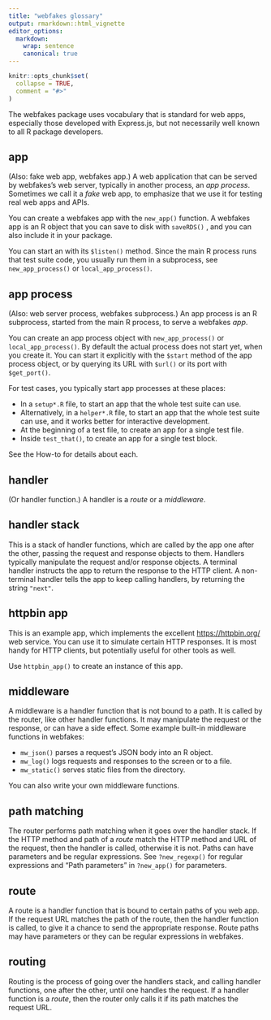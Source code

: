 ```yaml
---
title: "webfakes glossary"
output: rmarkdown::html_vignette
editor_options:
  markdown:
    wrap: sentence
    canonical: true
---
```


```r
knitr::opts_chunk$set(
  collapse = TRUE,
  comment = "#>"
)
```

The webfakes package uses vocabulary that is standard for web apps, especially those developed with Express.js, but not necessarily well known to all R package developers.

## app

(Also: fake web app, webfakes app.) A web application that can be served by webfakes's web server, typically in another process, an *app process*.
Sometimes we call it a *fake* web app, to emphasize that we use it for testing real web apps and APIs.

You can create a webfakes app with the `new_app()` function.
A webfakes app is an R object that you can save to disk with `saveRDS()` , and you can also include it in your package.

You can start an with its `$listen()` method.
Since the main R process runs that test suite code, you usually run them in a subprocess, see `new_app_process()` or `local_app_process()`.

## app process

(Also: web server process, webfakes subprocess.) An app process is an R subprocess, started from the main R process, to serve a webfakes *app*.

You can create an app process object with `new_app_process()` or `local_app_process()`.
By default the actual process does not start yet, when you create it.
You can start it explicitly with the `$start` method of the app process object, or by querying its URL with `$url()` or its port with `$get_port()`.

For test cases, you typically start app processes at these places:

-   In a `setup*.R` file, to start an app that the whole test suite can use.
-   Alternatively, in a `helper*.R` file, to start an app that the whole test suite can use, and it works better for interactive development.
-   At the beginning of a test file, to create an app for a single test file.
-   Inside `test_that()`, to create an app for a single test block.

See the How-to for details about each.

## handler

(Or handler function.) A handler is a *route* or a *middleware*.

## handler stack

This is a stack of handler functions, which are called by the app one after the other, passing the request and response objects to them.
Handlers typically manipulate the request and/or response objects.
A terminal handler instructs the app to return the response to the HTTP client.
A non-terminal handler tells the app to keep calling handlers, by returning the string `"next"`.

## httpbin app

This is an example app, which implements the excellent <https://httpbin.org/> web service.
You can use it to simulate certain HTTP responses.
It is most handy for HTTP clients, but potentially useful for other tools as well.

Use `httpbin_app()` to create an instance of this app.

## middleware

A middleware is a handler function that is not bound to a path.
It is called by the router, like other handler functions.
It may manipulate the request or the response, or can have a side effect.
Some example built-in middleware functions in webfakes:

-   `mw_json()` parses a request's JSON body into an R object.
-   `mw_log()` logs requests and responses to the screen or to a file.
-   `mw_static()` serves static files from the directory.

You can also write your own middleware functions.

## path matching

The router performs path matching when it goes over the handler stack.
If the HTTP method and path of a *route* match the HTTP method and URL of the request, then the handler is called, otherwise it is not.
Paths can have parameters and be regular expressions.
See `?new_regexp()` for regular expressions and "Path parameters" in `?new_app()` for parameters.

## route

A route is a handler function that is bound to certain paths of you web app.
If the request URL matches the path of the route, then the handler function is called, to give it a chance to send the appropriate response.
Route paths may have parameters or they can be regular expressions in webfakes.

## routing

Routing is the process of going over the handlers stack, and calling handler functions, one after the other, until one handles the request.
If a handler function is a *route*, then the router only calls it if its path matches the request URL.

